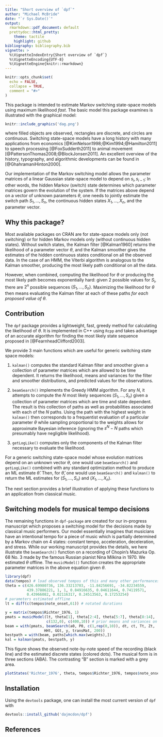 ```yaml
---
title: "Short overview of `dpf`"
author: "Michael McBride"
date: "`r Sys.Date()`"
output: 
  rmarkdown::pdf_document: default
  prettydoc::html_pretty: 
    theme: tactile
    highlight: github
bibliography: bibliography.bib
vignette: >
  %\VignetteIndexEntry{Short overview of `dpf`}
  %\VignetteEncoding{UTF-8}
  %\VignetteEngine{knitr::rmarkdown}
---
```


```r
knitr::opts_chunk$set(
  echo = FALSE,
  collapse = TRUE,
  comment = "#>"
)
```

This package is intended to estimate Markov switching state-space models using maximum likelihood _fast_. The basic model this package examines is illustrated with the graphical model:
```r
knitr::include_graphics('dag.png')
```
where filled objects are observed, rectangles are discrete, and circles are continuous.  Switching state-space models have a long
history with many applications from
economics [@KimNelson1998;@Kim1994;@Hamilton2011] to speech
processing [@FoxSudderth2011] to animal
movement [@PattersonThomas2008;@BlockJonsen2011]. An excellent
overview of the history, typography, and algorithmic developments can
be found in [@GhahramaniHinton2000]. 

Our implementation of the Markov switching model allows the parameter matrices
of a linear Gaussian state-space model to depend on $s_i, s_{i-1}$:
\begin{equation}
  \begin{aligned}
    x_1 &\sim N(x_0,\ P_0),\\
    x_{i+1}&= d(s_i,s_{i-1})+T(s_i,s_{i-1}) x_i +
    R(s_i,s_{i-1})\eta_i, 
    & \eta_i &\sim N(0,Q(s_i,s_{i-1})),\\
    y_i&= c(s_i) + Z(s_i) x_i + \epsilon_i, & \epsilon_i &\sim N(0, G(s_i)).
  \end{aligned}
\end{equation}
In other words, the hidden Markov (switch) state determines which parameter
matrices govern the evolution of the system. If the  matrices above depend on a vector of unknown parameters $\theta$, one needs to jointly estimate the switch path $S_1,\ldots,S_n$, the continuous hidden states $X_1,\ldots,X_n$, and the parameter vector.

## Why this package?

Most available packages on CRAN are for state-space models only (not switching) or for hidden Markov models only (without continuous hidden states). Without switch states, the Kalman filter [@Kalman1960] returns the likelihood of a parameter vector $\theta$, and the Kalman smoother gives the estimates of the hidden continuous states conditional on all the observed data. In the case of an HMM, the Viterbi algorithm is analogous to the Kalman smoother, producing the most likely path conditional on all the data.

However, when combined, computing the likelihood for $\theta$ or producing the most likely path becomes exponentially hard: given 2 possible values for $S_i$, there are $2^n$ possible sequences $(S_1,\ldots,S_n)$. Maximizing the likelihood for $\theta$ then means evaluating the Kalman filter at each of these paths _for each proposed value of $\theta$_.

## Contribution

The `dpf` package provides a lightweight, fast, greedy method for calculating the likelihood of $\theta$. It is implemented in C++ using `Rcpp` and takes advantage of an accurate algorithm for finding the most likely state sequence proposed in [@FearnheadClifford2003].

We provide 3 main functions which are useful for generic switching state space models:

1. `kalman()` computes the standard Kalman filter and smoother given a collection of parameter matrices which are allowed to be time dependent. It returns the likelihood, means and variances for the filter and smoother distributions, and predicted values for the observations.

2. `beamSearch()` implements the Greedy HMM algorithm. For any $N$, it attempts to compute the $N$ most likely sequences $(S_1,\ldots,S_n)$ given a collection of parameter matrices which are time and state dependent. The result is this collection of paths as well as probabilities associated with each of the $N$ paths. Using the path with the highest weight in `kalman()` then corresponds to a frequentist evaluation of a particular parameter $\theta$ while sampling proportional to the weights allows for approximate Bayesian inference (ignoring the $s^N-N$ paths which presumably have negligible likelihood).

3. `getLogLike()` computes only the components of the Kalman filter necessary to evaluate the likelihood.

For a generic switching state-space model whose evolution matrices depend on an unknown vector $\theta$, one would use `beamSearch()` and `getLogLike()` combined with any standard optimization method to produce an ML estimate $\widehat{\theta}$. Then, for $\widehat{\theta}$, one would use `beamSearch()` and `kalman()` to return the ML estimates for $(S_1,\ldots,S_n)$ and $(X_1,\ldots,X_n)$.

The next section provides a brief illustration of applying these functions to an application from classical music.

## Switching models for musical tempo decisions

The remaining functions in `dpf-package` are created for our in-progress manuscript which proposes a switching model for the decisions made by classical music performers. Our model essentially imagines that musicians have an intentional tempo for a piece of music which is partially determined by a Markov chain on 4 states: constant tempo, acceleration, deceleration, and stress. While our working manuscript provides the details, we here illustrate the `beamSearch()` function on a recording of Chopin's Mazurka Op. 68 No. 3 made by the famous Russian pianist Nina Milkina in 1970. We estimated $\theta$ offline. The `musicModel()` function creates the appropriate parameter matrices in the above equation given $\theta$.

```r
library(dpf)
data(tempos) # load observed tempos of this and many other performances
theta = c(426.69980736, 136.33213703, -11.84256691, -34.82234559, 
          439.37886221, 1, 1, 0.84916635, 0.04611644, 0.74119571,
          0.43966082, 0.02116317, 0.24513563, 0.17253254)
# parameters estimated offline
lt = diff(c(tempos$note_onset,61)) # notated durations
```

```r
y = matrix(tempos$Richter_1976, 1)
pmats = musicModel(lt, theta[1], theta[2:4], theta[5:7], theta[8:14], 
                   c(132,0), c(400,10)) # prior means and variances on X_1
beam = with(pmats, beamSearch(a0, P0, c(1,rep(0,10)), dt, ct, Tt, Zt,
                  HHt, GGt, y, transMat, 200))
bestpath = with(beam, paths[which.max(weights),])
kal = kalman(pmats, bestpath, y)
```


This figure shows the observed note-by-note speed of the recording (black line) and the estimated discrete states (colored dots). The musical form is in three sections (ABA). The contrasting "B" section is marked with a grey area.
```r
plotStates('Richter_1976', theta, tempos$Richter_1976, tempos$note_onset)
```

## Installation

Using the `devtools` package, one can install the most current version of  `dpf` with
```r
devtools::install_github('dajmcdon/dpf')
```


## References